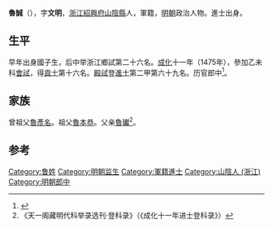 {{Otheruses|other=名为鲁文明的其他人物|鲁文明}}

'''魯誠'''（{{bd|1444年||？}}），字'''文明'''，[[浙江|浙江]][[紹興府|紹興府]][[山陰縣_(浙江)|山陰縣]]人，軍籍，[[明朝|明朝]]政治人物。進士出身。

== 生平 ==
早年出身國子生，后中举浙江鄉試第二十六名。[[成化|成化]]十一年（1475年），參加乙未科[[會試|會試]]，得[[貢士|貢士]]第十六名。[[殿試|殿試]]登[[進士|進士]]第二甲第六十九名。历官郎中<ref>{{cite news|title=《绍兴市志 卷44 第二章  历代进士名录》|url=http://www.sxlib.com:8080/web/gycslou/sxsz/44z2.htm|accessdate=2013-07-25|newspaper=绍兴图书馆|deadurl=yes|archiveurl=https://archive.is/20120914053252/http://www.sxlib.com:8080/web/gycslou/sxsz/44z2.htm|archivedate=2012-09-14}}</ref>。

== 家族 ==
曾祖父[[魯彥名|魯彥名]]。祖父[[魯本恭|魯本恭]]。父亲[[魯瓛|魯瓛]]<ref>《天一阁藏明代科举录选刊·登科录》（《成化十一年进士登科录》）</ref>。

==参考==
{{reflist}}

{{成化十一年乙未科殿試金榜}}

{{Authority control}}
{{明朝人物小作品}}
{{DEFAULTSORT:}}
[[Category:鲁姓|Category:鲁姓]]
[[Category:明朝监生|Category:明朝监生]]
[[Category:軍籍進士|Category:軍籍進士]]
[[Category:山陰人_(浙江)|Category:山陰人 (浙江)]]
[[Category:明朝郎中|Category:明朝郎中]]